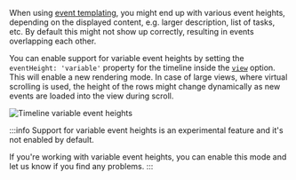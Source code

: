 When using [event templating](./templating#event-templating), you might end up with various event heights, depending on the displayed content, e.g. larger description, list of tasks, etc.
By default this might not show up correctly, resulting in events overlapping each other.

You can enable support for variable event heights by setting the `eventHeight: 'variable'` property for the timeline inside the [`view`](./api#opt-view) option.
This will enable a new rendering mode. In case of large views, where virtual scrolling is used, the height of the rows might change dynamically
as new events are loaded into the view during scroll.

![Timeline variable event heights](https://mobiscroll.com/Content/img/docs/timeline-variable-event-height.png)

:::info
Support for variable event heights is an experimental feature and it's not enabled by default.

If you're working with variable event heights, you can enable this mode and let us know if you find any problems.
:::